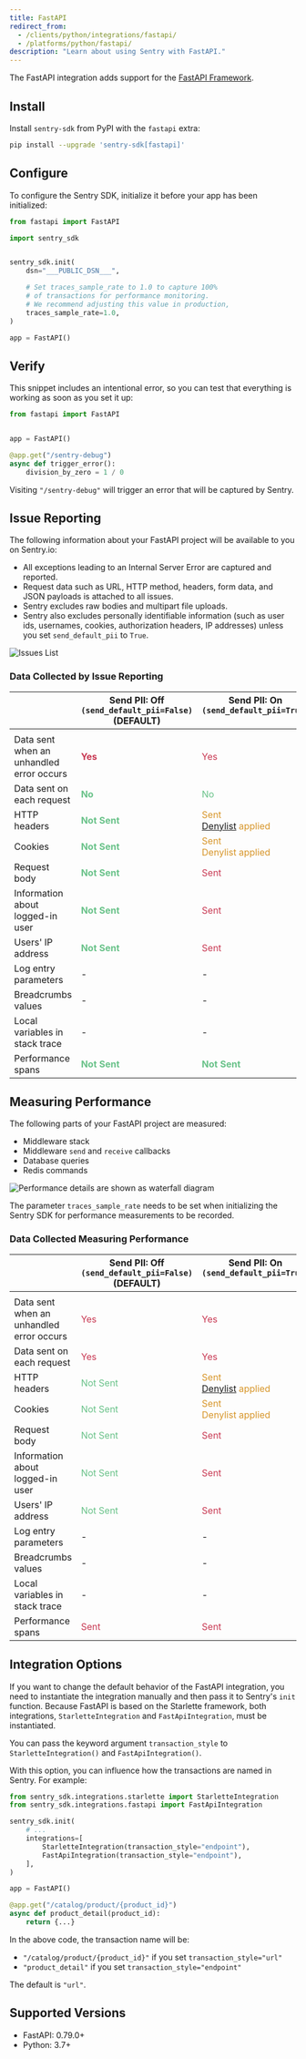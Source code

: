 ```yaml
---
title: FastAPI
redirect_from:
  - /clients/python/integrations/fastapi/
  - /platforms/python/fastapi/
description: "Learn about using Sentry with FastAPI."
---
```


The FastAPI integration adds support for the [FastAPI Framework](https://fastapi.tiangolo.com/).

## Install

Install `sentry-sdk` from PyPI with the `fastapi` extra:

```bash
pip install --upgrade 'sentry-sdk[fastapi]'
```

## Configure

To configure the Sentry SDK, initialize it before your app has been initialized:

```python
from fastapi import FastAPI

import sentry_sdk


sentry_sdk.init(
    dsn="___PUBLIC_DSN___",

    # Set traces_sample_rate to 1.0 to capture 100%
    # of transactions for performance monitoring.
    # We recommend adjusting this value in production,
    traces_sample_rate=1.0,
)

app = FastAPI()
```

## Verify

This snippet includes an intentional error, so you can test that everything is working as soon as you set it up:

```python
from fastapi import FastAPI


app = FastAPI()

@app.get("/sentry-debug")
async def trigger_error():
    division_by_zero = 1 / 0

```

Visiting `"/sentry-debug"` will trigger an error that will be captured by Sentry.

## Issue Reporting

The following information about your FastAPI project will be available to you on Sentry.io:

- All exceptions leading to an Internal Server Error are captured and reported.
- Request data such as URL, HTTP method, headers, form data, and JSON payloads is attached to all issues.
- Sentry excludes raw bodies and multipart file uploads.
- Sentry also excludes personally identifiable information (such as user ids, usernames, cookies, authorization headers, IP addresses) unless you set `send_default_pii` to `True`.

![Issues List](issues-list.png)

### Data Collected by Issue Reporting

|                                                | Send PII: Off <br/>`(send_default_pii=False)` <br/>(DEFAULT) | Send PII: On <br/>`(send_default_pii=True)` <br/>&nbsp;                                                                                                                     |
| ---------------------------------------------- | ------------------------------------------------------------ | --------------------------------------------------------------------------------------------------------------------------------------------------------------------------- |
|                                                |                                                              |                                                                                                                                                                             |
| Data sent when an <br/> unhandled error occurs | <span style="color: #C83852;">**Yes**</span>                 | <span style="color: #C83852;">Yes</span>                                                                                                                                    |
| Data sent on <br/> each request                | <span style="color: #69C289;">**No**</span>                  | <span style="color: #69C289;">No</span>                                                                                                                                     |
| HTTP headers                                   | <span style="color: #69C289;">**Not Sent**</span>            | <span style="color: #D79528;">Sent <br/> [Denylist](https://github.com/getsentry/sentry-python/blob/master/sentry_sdk/integrations/_wsgi_common.py#L19-L26) applied </span> |
| Cookies                                        | <span style="color: #69C289;">**Not Sent**</span>            | <span style="color: #D79528;">Sent <br/> Denylist applied</span>                                                                                                            |
| Request body                                   | <span style="color: #69C289;">**Not Sent**</span>            | <span style="color: #C83852;">Sent</span>                                                                                                                                   |
| Information about logged-in user               | <span style="color: #69C289;">**Not Sent**</span>            | <span style="color: #C83852;">Sent</span>                                                                                                                                   |
| Users' IP address                              | <span style="color: #69C289;">**Not Sent**</span>            | <span style="color: #C83852;">Sent</span>                                                                                                                                   |
| Log entry parameters                           | -                                                            | -                                                                                                                                                                           |
| Breadcrumbs values                             | -                                                            | -                                                                                                                                                                           |
| Local variables in stack trace                 | -                                                            | -                                                                                                                                                                           |
| Performance spans                              | <span style="color: #69C289;">**Not Sent**</span>            | <span style="color: #69C289;">**Not Sent**</span>                                                                                                                           |

## Measuring Performance

The following parts of your FastAPI project are measured:

- Middleware stack
- Middleware `send` and `receive` callbacks
- Database queries
- Redis commands

![Performance details are shown as waterfall diagram](performance-details.png)

<Note>

The parameter `traces_sample_rate` needs to be set when initializing the Sentry SDK for performance measurements to be recorded.

</Note>

### Data Collected Measuring Performance

|                                                | Send PII: Off <br/>`(send_default_pii=False)` <br/>(DEFAULT) | Send PII: On <br/>`(send_default_pii=True)` <br/>&nbsp;                                                                                                                    |
| ---------------------------------------------- | ------------------------------------------------------------ | -------------------------------------------------------------------------------------------------------------------------------------------------------------------------- |
|                                                |                                                              |                                                                                                                                                                            |
| Data sent when an <br/> unhandled error occurs | <span style="color: #C83852;">Yes</span>                     | <span style="color: #C83852;">Yes</span>                                                                                                                                   |
| Data sent on <br/> each request                | <span style="color: #C83852;">Yes</span>                     | <span style="color: #C83852;">Yes</span>                                                                                                                                   |
| HTTP headers                                   | <span style="color: #69C289;">Not Sent</span>                | <span style="color: #D79528;">Sent <br/> [Denylist](https://github.com/getsentry/sentry-python/blob/master/sentry_sdk/integrations/_wsgi_common.py#L19-L26) applied</span> |
| Cookies                                        | <span style="color: #69C289;">Not Sent</span>                | <span style="color: #D79528;">Sent <br/> Denylist applied </span>                                                                                                          |
| Request body                                   | <span style="color: #69C289;">Not Sent</span>                | <span style="color: #C83852;">Sent</span>                                                                                                                                  |
| Information about logged-in user               | <span style="color: #69C289;">Not Sent</span>                | <span style="color: #C83852;">Sent</span>                                                                                                                                  |
| Users' IP address                              | <span style="color: #69C289;">Not Sent</span>                | <span style="color: #C83852;">Sent</span>                                                                                                                                  |
| Log entry parameters                           | -                                                            | -                                                                                                                                                                          |
| Breadcrumbs values                             | -                                                            | -                                                                                                                                                                          |
| Local variables in stack trace                 | -                                                            | -                                                                                                                                                                          |
| Performance spans                              | <span style="color: #C83852;">Sent</span>                    | <span style="color: #C83852;">Sent</span>                                                                                                                                  |

## Integration Options

If you want to change the default behavior of the FastAPI integration, you need to instantiate the integration manually and then pass it to Sentry's `init` function. Because FastAPI is based on the Starlette framework, both integrations, `StarletteIntegration` and `FastApiIntegration`, must be instantiated.

<ConfigKey name="transaction_style">

You can pass the keyword argument `transaction_style` to `StarletteIntegration()` and `FastApiIntegration()`.

With this option, you can influence how the transactions are named in Sentry. For example:

```python
from sentry_sdk.integrations.starlette import StarletteIntegration
from sentry_sdk.integrations.fastapi import FastApiIntegration

sentry_sdk.init(
    # ...
    integrations=[
        StarletteIntegration(transaction_style="endpoint"),
        FastApiIntegration(transaction_style="endpoint"),
    ],
)

app = FastAPI()

@app.get("/catalog/product/{product_id}")
async def product_detail(product_id):
    return {...}
```

In the above code, the transaction name will be:

- `"/catalog/product/{product_id}"` if you set `transaction_style="url"`
- `"product_detail"` if you set `transaction_style="endpoint"`

The default is `"url"`.

</ConfigKey>

## Supported Versions

- FastAPI: 0.79.0+
- Python: 3.7+
